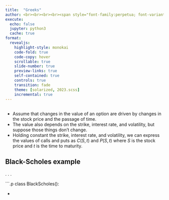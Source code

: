 ```yaml
---
title:  "Greeks"
author: <br><br><br><br><span style="font-family:perpetua; font-variant:small-caps; color:#606060;">Kerry Back</span><br><br><img src="RiceBusiness-transparent-logo-sm.png"  height=80>
execute:
  echo: false
  jupyter: python3
  cache: true
format: 
  revealjs:
    highlight-style: monokai
    code-fold: true
    code-copy: hover
    scrollable: true
    slide-number: true
    preview-links: true
    self-contained: true
    controls: true
    transition: fade
    theme: [solarized, 2023.scss]
    incremental: true
---
```


##

- Assume that changes in the value of an option are driven by changes in the stock price and the passage of time.
- The value also depends on the strike, interest rate, and volatility, but suppose those things don't change.
- Holding constant the strike, interest rate, and volatility, we can express the values of calls and puts as $C(S, t)$ and $P(S, t)$ where $S$ is the stock price and $t$ is the time to maturity.

##  Black-Scholes example

. . .

```.p
class BlackScholes():


- 